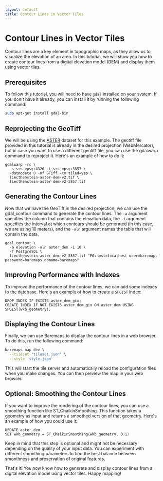 ```yaml
---
layout: default
title: Contour Lines in Vector Tiles
---
```


# Contour Lines in Vector Tiles

Contour lines are a key element in topographic maps, as they allow us to
visualize the elevation of an area. In this tutorial, we will show you how
to create contour lines from a digital elevation model (DEM) and display
them using vector tiles.

## Prerequisites

To follow this tutorial, you will need to have `gdal` installed on your
system. If you don't have it already, you can install it by running the
following command:

```bash
sudo apt-get install gdal-bin
```

## Reprojecting the GeoTiff

We will be using the [ASTER](https://asterweb.jpl.nasa.gov/gdem.asp) dataset
for this example. The geotiff file provided in this tutorial is already in
the desired projection (WebMercator), but in case you want to use a different
geotiff file, you can use the gdalwarp command to reproject it. Here's an
example of how to do it:

```
gdalwarp -rc \
  -s_srs epsg:4326 -t_srs epsg:3857 \
  -dstnodata 0 -of GTiff -co tiled=yes \
  liecthenstein-aster-dem-v2.tif \
  liecthenstein-aster-dem-v2-3857.tif
```

## Generating the Contour Lines

Now that we have the GeoTiff in the desired projection,
we can use the gdal_contour command to generate the contour lines.
The `-a` argument specifies the column that contains the elevation data,
the `-i` argument specifies the interval at which contours
should be generated (in this case, we are using 10 meters),
and the `-nln` argument names the table that will contain the data.

```
gdal_contour \
  -a elevation -nln aster_dem -i 10 \
  -f PostgreSQL \
  liecthenstein-aster-dem-v2-3857.tif "PG:host=localhost user=baremaps password=baremaps dbname=baremaps"
```

## Improving Performance with Indexes

To improve the performance of the contour lines,
we can add some indexes to the database.
Here's an example of how to create a `SPGIST` index:

```postgresql
DROP INDEX IF EXISTS aster_dem_gix;
CREATE INDEX IF NOT EXISTS aster_dem_gix ON aster_dem USING SPGIST(wkb_geometry);
```

## Displaying the Contour Lines

Finally, we can use Baremaps to display the contour lines in a web browser.
To do this, run the following command:

```bash
baremaps map dev \
  --tileset 'tileset.json' \
  --style 'style.json'
```

This will start the tile server and automatically reload the configuration
files when you make changes. You can then preview the map in your
web browser.

## Optional: Smoothing the Contour Lines

If you want to improve the rendering of the contour lines, you can use
a smoothing function like ST_ChaikinSmoothing. This function takes
a geometry as input and returns a smoothed version of that geometry.
Here's an example of how you could use it:

```postgresql
UPDATE aster_dem
SET wkb_geometry = ST_ChaikinSmoothing(wkb_geometry, 0.1)
```

Keep in mind that this step is optional and might not be necessary depending
on the quality of your input data. You can experiment with different
smoothing parameters to find the best balance between smoothness and
preservation of original features.

That's it! You now know how to generate and display contour lines from
a digital elevation model using vector tiles. Happy mapping!
